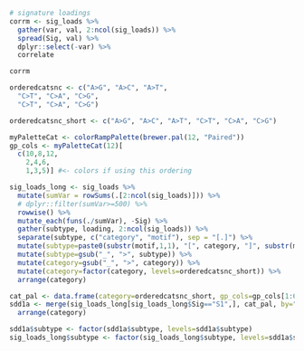 ```r
# signature loadings
corrm <- sig_loads %>%
  gather(var, val, 2:ncol(sig_loads)) %>%
  spread(Sig, val) %>%
  dplyr::select(-var) %>%
  correlate

corrm

orderedcatsnc <- c("A>G", "A>C", "A>T",
  "C>T", "C>A", "C>G",
  "C>T", "C>A", "C>G")

orderedcatsnc_short <- c("A>G", "A>C", "A>T", "C>T", "C>A", "C>G")

myPaletteCat <- colorRampPalette(brewer.pal(12, "Paired"))
gp_cols <- myPaletteCat(12)[
  c(10,8,12,
    2,4,6,
    1,3,5)] #<- colors if using this ordering

sig_loads_long <- sig_loads %>%
  mutate(sumVar = rowSums(.[2:ncol(sig_loads)])) %>%
  # dplyr::filter(sumVar>=500) %>%
  rowwise() %>%
  mutate_each(funs(./sumVar), -Sig) %>%
  gather(subtype, loading, 2:ncol(sig_loads)) %>%
  separate(subtype, c("category", "motif"), sep = "[.]") %>%
  mutate(subtype=paste0(substr(motif,1,1), "[", category, "]", substr(motif,3,3))) %>%
  mutate(subtype=gsub("_", ">", subtype)) %>%
  mutate(category=gsub("_", ">", category)) %>%
  mutate(category=factor(category, levels=orderedcatsnc_short)) %>%
  arrange(category)

cat_pal <- data.frame(category=orderedcatsnc_short, gp_cols=gp_cols[1:6])
sdd1a <- merge(sig_loads_long[sig_loads_long$Sig=="S1",], cat_pal, by="category") %>%
  arrange(category)

sdd1a$subtype <- factor(sdd1a$subtype, levels=sdd1a$subtype)
sig_loads_long$subtype <- factor(sig_loads_long$subtype, levels=sdd1a$subtype)

```
